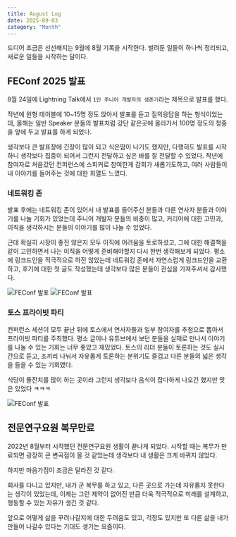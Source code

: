 ```yaml
---
title: August Log
date: 2025-09-03
category: "Month"
---
```



드디어 조금은 선선해지는 9월에 8월 기록을 시작한다.
벌려둔 일들이 하나씩 정리되고, 새로운 일들을 시작하는 달이다.

## FEConf 2025 발표

8월 24일에 Lightning Talk에서 `1인 주니어 개발자의 생존기`라는 제목으로 발표를 했다.

작년에 원형 테이블에 10~15명 정도 앉아서 발표를 듣고 질의응답을 하는 형식이었는데, 올해는 일반 Speaker 분들의 발표처럼
강단 같은곳에 올라가서 100명 정도의 청중을 앞에 두고 발표를 하게 되었다.

생각보다 큰 발표장에 긴장이 많이 되고 식은땀이 나기도 했지만, 다행히도 발표를 시작하니 생각보다 집중이 되어서 그런지 전달하고 싶은 바를 잘 전달할 수 있었다.
작년에 참여자로 처음갔던 컨퍼런스에 스피커로 참여한게 감회가 새롭기도하고, 여러 사람들이 내 이야기를 들어주는 것에 대한 희열도 느꼈다.

### 네트워킹 존

발표 후에는 네트워킹 존이 있어서 내 발표를 들어주신 분들과 다른 연사자 분들과 이야기를 나눌 기회가 있었는데 주니어 개발자 분들의 비중이 많고,
커리어에 대한 고민과, 이직을 생각하시는 분들의 이야기를 많이 나눌 수 있었다.

근데 확실히 시장이 좋진 않은지 모두 이직에 어려움을 토로하셨고, 그에 대한 해결책을 같이 고민하면서 나는 이직을 어떻게 준비해야할지 다시 한번 생각해보게 되었다.
평소에 링크드인을 적극적으로 하진 않았는데 네트워킹 존에서 자연스럽게 링크드인을 교환하고, 후기에 대한 첫 글도 작성했는데 생각보다 많은 분들이 관심을 가져주셔서 감사했다.

<div className="grid grid-cols-2 gap-4">
  <Image src={feconf_1} alt="FEConf 발표" className="my-4 rounded-lg" />
  <Image src={feconf_2} alt="FEConf 발표" className="my-4 rounded-lg" />
</div>

### 토스 프라이빗 파티

컨퍼런스 세션이 모두 끝난 뒤에 토스에서 연사자들과 일부 참여자를 추첨으로 뽑아서 프라이빗 파티를 주최했다.
평소 글이나 유튜브에서 보던 분들을 실제로 만나서 이야기를 나눌 수 있는 기회는 너무 좋았고 재밌었다.
토스의 리더 분들이 토론하는 것도 실시간으로 듣고, 조끼리 나눠서 자유롭게 토론하는 분위기도 즐겁고 다른 분들의 넓은 생각을 들을 수 있는 기회였다.

식당이 돌잔치를 많이 하는 곳이라 그런지 생각보다 음식이 잡다하게 나오긴 했지만 맛은 있었다 ㅋㅋㅋ

<Image src={feconf_3} alt="FEConf 발표" className="my-4 rounded-lg" />

## 전문연구요원 복무만료

2022년 8월부터 시작했던 전문연구요원 생활이 끝나게 되었다.
시작할 때는 복무가 만료되면 굉장히 큰 변곡점이 올 것 같았는데 생각보다 내 생활은 크게 바뀌지 않았다.

하지만 마음가짐이 조금은 달라진 것 같다.

회사를 다니고 있지만, 내가 군 복무를 하고 있고, 다른 곳으로 가는데 자유롭지 못한다는 생각이 있었는데,
이제는 그런 제약이 없어진 만큼 더욱 적극적으로 미래를 설계하고, 행동할 수 있는 자유가 생긴 것 같다.

앞으로 어떻게 삶을 꾸려나갈지에 대한 두려움도 있고, 걱정도 있지만 또 다른 삶을 내가 만들어 나갈수 있다는 기대도 생기는 요즘이다.

